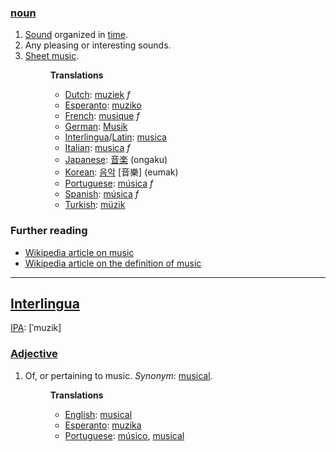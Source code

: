 ===[[noun]]===
# [[Sound]] organized in [[time]].
# Any pleasing or interesting sounds.
# [[Sheet music]].
#:'''Translations'''
#:*[[Dutch]]: [[muziek]] ''f''
#:*[[Esperanto]]: [[muziko]]
#:*[[French]]: [[musique]] ''f''
#:*[[German]]: [[Musik]]
#:*[[Interlingua]]/[[Latin]]: [[musica]]
#:*[[Italian]]: [[musica]] ''f''
#:*[[Japanese]]: [[音楽]] (ongaku)
#:*[[Korean]]: [[음악]] [音樂] (eumak)
#:*[[Portuguese]]: [[música]] ''f''
#:*[[Spanish]]: [[música]] ''f''
#:*[[Turkish]]: [[müzik]]

=== Further reading ===

* [[w:music|Wikipedia article on music]]
* [[w:definition of music|Wikipedia article on the definition of music]]

----
==[[Interlingua]]==
[[IPA]]: [ˈmuzik]
===[[Adjective]]===
# Of, or pertaining to music. ''Synonym'': [[musical]].
#:'''Translations'''
#:*[[English]]: [[musical]]
#:*[[Esperanto]]: [[muzika]]
#:*[[Portuguese]]: [[músico]], [[musical]]
